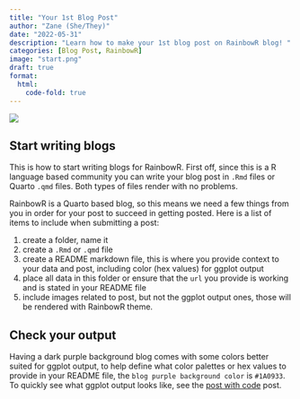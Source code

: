 ```yaml
---
title: "Your 1st Blog Post"
author: "Zane (She/They)"
date: "2022-05-31"
description: "Learn how to make your 1st blog post on RainbowR blog! "
categories: [Blog Post, RainbowR]
image: "start.png"
draft: true
format: 
  html:
    code-fold: true
---
```


![](blog.png)

## Start writing blogs

This is how to start writing blogs for RainbowR. First off, since this is a R language based community you can write your blog post in `.Rmd` files or Quarto `.qmd` files. Both types of files render with no problems.

RainbowR is a Quarto based blog, so this means we need a few things from you in order for your post to succeed in getting posted. Here is a list of items to include when submitting a post:

1.  create a folder, name it
2.  create a `.Rmd` or `.qmd` file
3.  create a README markdown file, this is where you provide context to your data and post, including color (hex values) for ggplot output
4.  place all data in this folder or ensure that the `url` you provide is working and is stated in your README file
5.  include images related to post, but not the ggplot output ones, those will be rendered with RainbowR theme.

## Check your output

Having a dark purple background blog comes with some colors better suited for ggplot output, to help define what color palettes or hex values to provide in your README file, the `blog purple background color` is `#1A0933`. To quickly see what ggplot output looks like, see the [post with code]() post.

